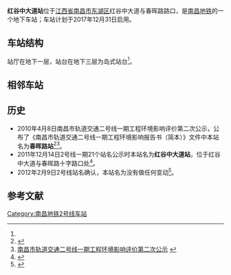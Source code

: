 {{NC Future infrastructure}}
{{Infobox Station
|Title         = 红谷中大道站
|BoxWidth = 24em
|EngSubTitle   = Middle Honggu Avenue Station
|linecolour    = #{{南昌地铁识别色|2}}
|ImageName     = 
|ImageSize     = 290px
|ImageCaption  = 
|ImagePadding  = 0
|Place         = [[江西省|江西省]][[南昌市|南昌市]][[东湖区|东湖区]]<br />红谷中大道与春晖路路口
|Operator      = [[南昌地铁|南昌地铁]]
|StartDate     = ''2017年12月31日''
|Coord         = {{Coord|28.6950792|N|115.8621134|E|format=dms|display=inline,title|type:railwaystation_region:CN}}
|Line          = {{南昌地铁线路名|2|block}}
|Style         = 
|ExitNumber    = ？
|RouteType     = Metro
|MTShowHeader  = no
|MTPlatformType = 地下三层[[岛式站台|岛式站台]]
|MTPlatformNum = 2个
|MTExitNum     = 
|MTTime First  = 
|MTTime Last   = 
|MTTrackMap    = 
}}
'''红谷中大道站'''位于[[江西省|江西省]][[南昌市|南昌市]][[东湖区|东湖区]]红谷中大道与春晖路路口，是[[南昌地铁|南昌地铁]]{{南昌地铁线路名|2}}的一个地下车站；车站计划于2017年12月31日启用。

== 车站结构 ==
站厅在地下一层，站台在地下三层为岛式站台<ref name=":0" />。
== 相邻车站 ==
{{Start rail box|[[南昌地铁|南昌地铁]]}}
{{s-inop|[[雅苑路站|雅苑路]]}} 
{{s-line|{{南昌地铁线路名|2|block}}||#{{南昌地铁识别色|2}}}} 
{{s-inop|[[阳明公园站|阳明公园]]}}
{{End box}}

== 历史 ==
* 2010年4月8日南昌市轨道交通二号线一期工程环境影响评价第二次公示，公布了《南昌市轨道交通二号线一期工程环境影响报告书（简本）》文件中本站名为'''春晖路站'''<ref>{{Cite web|url=http://xxgk.nc.gov.cn/bmgkxx/hbj/gzdt/gggs/201004/t20100409_222696.htm|title=《南昌市轨道交通二号线一期工程环境影响报告书（简本）》|accessdate=2016-07-07|date=2010年4月9日|last=中铁第四勘察设计院集团有限公司|first=|work=中铁第四勘察设计院集团有限公司|archiveurl=https://web.archive.org/web/20170829203132/http://xxgk.nc.gov.cn/bmgkxx/hbj/gzdt/gggs/201004/t20100409_222696.htm|archivedate=2017年8月29日|deadurl=yes}}</ref><ref>[http://www.lsnc.cn/news/gonggao/2010-4-8/201048131811.htm 南昌市轨道交通二号线一期工程环境影响评价第二次公示] {{webarchive|url=https://archive.is/20150902063409/http://www.lsnc.cn/news/gonggao/2010-4-8/201048131811.htm |date=2015-09-02 }}</ref>。
* 2011年12月14日2号线一期21个站名公示时本站名为'''红谷中大道站'''，位于红谷中大道与春晖路十字路口处<ref name=":0">{{Cite web|url=http://jiangxi.jxnews.com.cn/system/2011/12/14/011852294.shtml|title=南昌地铁2号线21个站点命名公示 1号线一个站点更名|accessdate=2016-07-10|author=|date=2011-12-14|work=大江网|publisher=|archive-url=https://web.archive.org/web/20170831085957/http://jiangxi.jxnews.com.cn/system/2011/12/14/011852294.shtml|archive-date=2017-08-31|dead-url=yes}}</ref>。
* 2012年2月9日2号线站名确认，本站名为没有做任何变动<ref>{{Cite web|url=http://jiangxi.jxnews.com.cn/system/2012/02/09/011893506.shtml|title=南昌地铁2号线21个站点名确定|accessdate=2016-07-10|author=|date=2012-02-09|work=大江网|publisher=|archive-url=https://web.archive.org/web/20170831084448/http://jiangxi.jxnews.com.cn/system/2012/02/09/011893506.shtml|archive-date=2017-08-31|dead-url=yes}}</ref>。

== 参考文献 ==
{{commonscat|Middle Honggu Avenue Station}}
{{Reflist}}



{{南昌轨道交通2号线}}
[[Category:南昌地铁2号线车站|Category:南昌地铁2号线车站]]